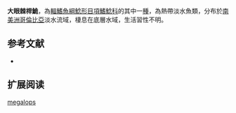 {{Speciesbox
| name = 大眼棘桿鮠
| image = 
| image_width = 250px
| status = NE
| status_system = IUCN3.1
| genus = Centromochlus
| species = megalops
| authority = [[Kner|Kner]], 1858
| synonyms = 
}}
'''大眼棘桿鮠'''，為[[輻鰭魚綱|輻鰭魚綱]][[鯰形目|鯰形目]][[項鰭鯰科|項鰭鯰科]]的其中一[[種|種]]，為熱帶淡水魚類，分布於[[南美洲|南美洲]][[哥倫比亞|哥倫比亞]]淡水流域，棲息在底層水域，生活習性不明。
==参考文献==
*{{FishBase_species|genus=Centromochlus|species=megalops|year=2015|month=5}}

== 扩展阅读 ==
{{refbegin}}
{{wikispecies-inline|Centromochlus megalops|大眼棘桿鮠}}
{{refend}}
{{Taxonbar|from=Q5699662}}

[[Category:棘桿鮠屬|megalops]]